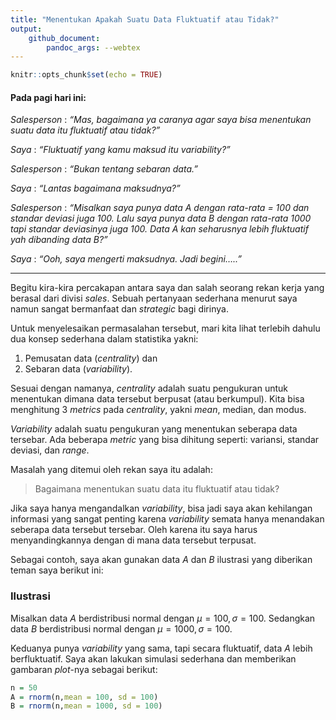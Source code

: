 ```yaml
---
title: "Menentukan Apakah Suatu Data Fluktuatif atau Tidak?"
output: 
    github_document:
        pandoc_args: --webtex
---
```


```r
knitr::opts_chunk$set(echo = TRUE)
```

#### Pada pagi hari ini:

_Salesperson_ : _"Mas, bagaimana ya caranya agar saya bisa menentukan suatu data itu fluktuatif atau tidak?"_

_Saya_ : _"Fluktuatif yang kamu maksud itu variability?"_

_Salesperson_ : _"Bukan tentang sebaran data."_

_Saya_ : _"Lantas bagaimana maksudnya?"_

_Salesperson_ : _"Misalkan saya punya data A dengan rata-rata = 100 dan standar deviasi juga 100. Lalu saya punya data B dengan rata-rata 1000 tapi standar deviasinya juga 100. Data A kan seharusnya lebih fluktuatif yah dibanding data B?"_

_Saya_ : _"Ooh, saya mengerti maksudnya. Jadi begini....."_

---

Begitu kira-kira percakapan antara saya dan salah seorang rekan kerja yang berasal dari divisi _sales_. Sebuah pertanyaan sederhana menurut saya namun sangat bermanfaat dan _strategic_ bagi dirinya. 

Untuk menyelesaikan permasalahan tersebut, mari kita lihat terlebih dahulu dua konsep sederhana dalam statistika yakni:

1. Pemusatan data (_centrality_) dan
1. Sebaran data (_variability_).

Sesuai dengan namanya, _centrality_ adalah suatu pengukuran untuk menentukan dimana data tersebut berpusat (atau berkumpul). Kita bisa menghitung 3 _metrics_ pada _centrality_, yakni _mean_, median, dan modus. 

_Variability_ adalah suatu pengukuran yang menentukan seberapa data tersebar. Ada beberapa _metric_ yang bisa dihitung seperti: variansi, standar deviasi, dan _range_.

Masalah yang ditemui oleh rekan saya itu adalah:

> Bagaimana menentukan suatu data itu fluktuatif atau tidak?

Jika saya hanya mengandalkan _variability_, bisa jadi saya akan kehilangan informasi yang sangat penting karena _variability_ semata hanya menandakan seberapa data tersebut tersebar. Oleh karena itu saya harus menyandingkannya dengan di mana data tersebut terpusat.

Sebagai contoh, saya akan gunakan data $A$ dan $B$ ilustrasi yang diberikan teman saya berikut ini:

### Ilustrasi

Misalkan data $A$ berdistribusi normal dengan $\mu = 100, \sigma = 100$. Sedangkan data $B$ berdistribusi normal dengan $\mu = 1000, \sigma = 100$.

Keduanya punya _variability_ yang sama, tapi secara fluktuatif, data $A$ lebih berfluktuatif. Saya akan lakukan simulasi sederhana dan memberikan gambaran _plot_-nya sebagai berikut:


```r
n = 50
A = rnorm(n,mean = 100, sd = 100)
B = rnorm(n,mean = 1000, sd = 100)


```


